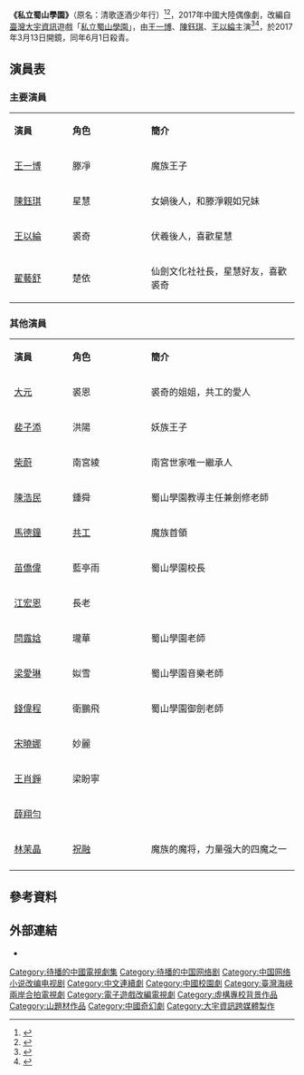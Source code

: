 {{future tvshow}}
{{電視節目信息框
| 名稱 = 私立蜀山學園
| 顏色 = orange
| 原名 = 清歌逐酒少年行
| 英文名称 = Private Shushan Gakuen
| 圖片 = 
| 圖說 = 
| 分類 = 仙俠、校園
| 編劇 = [[趙世芳|趙世芳]] 
| 導演 = 黃俊平、宋平
| 演出 =[[王一博|王一博]]、[[陳鈺琪|陳鈺琪]]、[[王以綸|王以綸]]
| 配音 = 
| 旁白 = 
| 主題曲 = 
| 片尾曲 = 
| 作曲 = 
| 國家 = {{PRC}}
| 語言 = [[中文|中文]]
| 季數 = 
| 集數 = 30集
| 每集列表 = 
| 製片人 = 
| 執行製片 = 
| 製作公司 = [[星縱橫影視|星縱橫影視]]<br>[[大宇资讯软星科技|北京軟星]]
| 拍攝地 = {{CHNML}}[[江西|江西]]
| 攝像 = 
| 每集長 = 
| 頻道 = [[腾讯视频|腾讯视频]]
| 電視網 =  
| 視頻制式 = 
| 音頻制式 = 
| 開始 = 
| 結束 =
| 先於 = 
| 後於 = 
| 相關劇集 = 
| 官方網站 =
}}

'''《私立蜀山學園》'''（原名：清歌逐酒少年行）<ref>{{Cite web |url=https://m.gamer.com.tw/gnn/detail.php?sn=144173 |title=大宇新遊戲《私立蜀山學園》同名戲劇開拍 主打青春校園仙俠風 |publisher=[[巴哈姆特電玩資訊站|GNN新聞]] |date=2017-03-03 |access-date=2017-03-24 |archive-date=2017-05-17 |archive-url=https://web.archive.org/web/20170517052220/https://m.gamer.com.tw/gnn/detail.php?sn=144173 |dead-url=no }}</ref><ref>{{Cite web |url=http://m.ltn.com.tw/news/business/breakingnews/1999722 |title=多角化經營挹注營收 大宇資轉投資《私立蜀山學園》開拍 |publisher=[[自由時報|自由時報]] |date=2017-03-10 |access-date=2017-03-24 |archive-date=2017-03-25 |archive-url=https://web.archive.org/web/20170325201637/http://m.ltn.com.tw/news/business/breakingnews/1999722 |dead-url=no }}</ref>，2017年中國大陸偶像劇，改編自[[臺灣|臺灣]][[大宇資訊|大宇資訊]]遊戲「[[私立蜀山學園|私立蜀山學園]]」，由[[王一博|王一博]]、[[陳鈺琪|陳鈺琪]]、[[王以綸|王以綸]]主演<ref>{{Cite web |url=https://www.beauty321.com/post/31002#p2 |title=王一博《私立蜀山學園》要播了！10部「甜又有劇情」的校園甜寵陸劇，美好初戀值得回味 |publisher=[[BEAUTY_美人誌|BEAUTY 美人誌]] |date=2020-03-09 |access-date=2022-04-19 }}</ref><ref>{{Cite web |url=https://new.qq.com/rain/a/20200722A05WQP00 |title=闲置3年，男主成“顶流”，陈钰琪这部仙侠剧却仍会扑街 |publisher=[[騰訊|騰訊]] |date=2020-07-22 |access-date=2022-04-19 }}</ref>，於2017年3月13日開鏡，同年6月1日殺青。

== 演員表 ==
=== 主要演員 ===
{|class="wikitable" width="50%"
|- style="background:#FFA500; color:white" align=center
|style="width:2%"|'''演員'''||style="width:3%"|'''角色'''||style="width:6%"|'''簡介'''
|-
|[[王一博|王一博]]||滕凈||魔族王子
|-
|[[陳鈺琪|陳鈺琪]]||星慧||女媧後人，和滕淨親如兄妹
|-
|[[王以綸|王以綸]]||裘奇||伏羲後人，喜歡星慧
|-
|[[翟藝舒|翟藝舒]]||楚依||仙劍文化社社長，星慧好友，喜歡裘奇
|}

=== 其他演員 ===
{|class="wikitable" width="50%"
|- style="background:#FFA500; color:white" align=center
|style="width:2%"|'''演員'''||style="width:3%"|'''角色'''||style="width:6%"|'''簡介'''
|-
|[[林盈臻|大元]]||裘恩||裘奇的姐姐，共工的愛人
|-
|[[裴子添|裴子添]]||洪陽||妖族王子
|-
|[[柴蔚|柴蔚]]||南宮綾||南宮世家唯一繼承人
|-
|[[陳浩民|陳浩民]]||鍾舜||蜀山學園教導主任兼劍修老師
|-
|[[馬德鐘|馬德鐘]]||[[共工|共工]]||魔族首領
|-
|[[苗僑偉|苗僑偉]]||藍亭雨||蜀山學園校長
|-
|[[江宏恩|江宏恩]]||長老||
|-
|[[閆露娢|閆露娢]]||瓏華||蜀山學園老師
|-
|[[梁愛琳|梁愛琳]]||姒雪||蜀山學園音樂老師
|-
|[[錢偉程|錢偉程]]||衛鵬飛||蜀山學園御劍老師
|-
|[[宋曉娜|宋曉娜]]||妙麗||
|-
|[[王肖錚|王肖錚]]||梁盼寧||
|-
|[[薛翔勻|薛翔勻]]||||
|-
|[[林茉晶|林茉晶]]||[[祝融|祝融]]||魔族的魔将，力量强大的四魔之一
|-
|}

== 參考資料 ==
{{reflist}}

== 外部連結 ==
* {{Sinaweibo|5627563044|私立蜀山學園}}

{{DEFAULTSORT:Q清}}
[[Category:待播的中國電視劇集|Category:待播的中國電視劇集]]
[[Category:待播的中国网络剧|Category:待播的中国网络剧]]
[[Category:中国网络小说改编电视剧|Category:中国网络小说改编电视剧]]
[[Category:中文連續劇|Category:中文連續劇]]
[[Category:中國校園劇|Category:中國校園劇]]
[[Category:臺灣海峽兩岸合拍電視劇|Category:臺灣海峽兩岸合拍電視劇]]
[[Category:電子遊戲改編電視劇|Category:電子遊戲改編電視劇]]
[[Category:虛構專校背景作品|Category:虛構專校背景作品]]
[[Category:山題材作品|Category:山題材作品]]
[[Category:中國奇幻劇|Category:中國奇幻劇]]
[[Category:大宇資訊跨媒體製作|Category:大宇資訊跨媒體製作]]